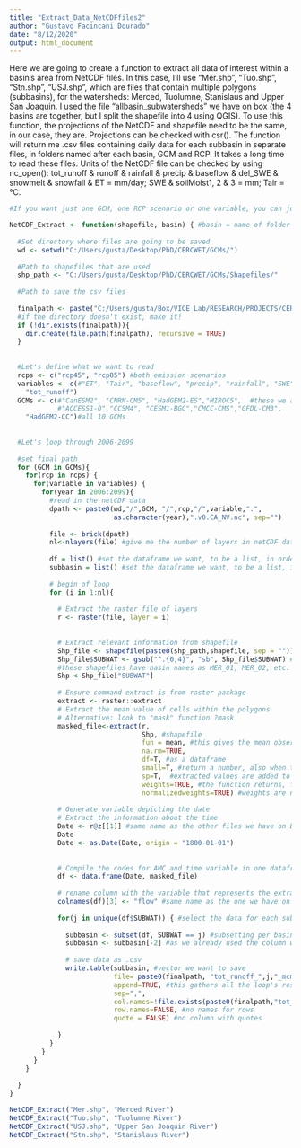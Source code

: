 ---
title: "Extract_Data_NetCDFfiles2"
author: "Gustavo Facincani Dourado"
date: "8/12/2020"
output: html_document
---

Here we are going to create a function to extract all data of interest within a basin's area from NetCDF files.
In this case, I'll use "Mer.shp", "Tuo.shp", "Stn.shp", "USJ.shp", which are files that contain multiple polygons (subbasins), for the watersheds: Merced, Tuolumne, Stanislaus and Upper San Joaquin. I used the file "allbasin_subwatersheds" we have on box (the 4 basins are together, but I split the shapefile into 4 using QGIS).
To use this function, the projections of the NetCDF and shapefile need to be the same, in our case, they are. Projections can be checked with csr(). The function will return me .csv files containing daily data for each subbasin in separate files, in folders named after each basin, GCM and RCP. It takes a long time to read these files.
Units of the NetCDF file can be checked by using nc_open():
tot_runoff & runoff & rainfall & precip & baseflow & del_SWE & snowmelt &  snowfall & ET = mm/day; 
SWE & soilMoist1, 2 & 3 = mm; 
Tair = °C.

```{r}
#If you want just one GCM, one RCP scenario or one variable, you can just "mute" (#) the undesired ones by commenting them out in the first lines of this function, before the loop for the years

NetCDF_Extract <- function(shapefile, basin) { #basin = name of folder in which you'll save the data, such as "Merced River" #shapefile = name of the shapefile you'll use, as mentioned in line 9
  
  #Set directory where files are going to be saved
  wd <- setwd("C:/Users/gusta/Desktop/PhD/CERCWET/GCMs/")
  
  #Path to shapefiles that are used
  shp_path <- "C:/Users/gusta/Desktop/PhD/CERCWET/GCMs/Shapefiles/"
  
  #Path to save the csv files
  
  finalpath <- paste("C:/Users/gusta/Box/VICE Lab/RESEARCH/PROJECTS/CERC-WET/Task7_San_Joaquin_Model/Pywr models/data/",basin,"/","hydrology/gcms","/",GCM,"_",rcp,"/",sep="")
  #if the directory doesn't exist, make it!
  if (!dir.exists(finalpath)){
    dir.create(file.path(finalpath), recursive = TRUE)
  }
  
  
  #Let's define what we want to read
  rcps <- c("rcp45", "rcp85") #both emission scenarios
  variables <- c(#"ET", "Tair", "baseflow", "precip", "rainfall", "SWE", "runoff", "snow_melt", "snowfall", 
    "tot_runoff")
  GCMs <- c(#"CanESM2", "CNRM-CM5", "HadGEM2-ES","MIROC5",  #these we already have
            #"ACCESS1‐0","CCSM4", "CESM1-BGC","CMCC-CMS","GFDL-CM3",
    "HadGEM2-CC")#all 10 GCMs
  
  
  #Let's loop through 2006-2099
  
  #set final path 
  for (GCM in GCMs){
    for(rcp in rcps) {
      for(variable in variables) {
        for(year in 2006:2099){
          #read in the netCDF data 
          dpath <- paste0(wd,"/",GCM, "/",rcp,"/",variable,".",
                          as.character(year),".v0.CA_NV.nc", sep="")
          
          file <- brick(dpath)
          nl<-nlayers(file) #give me the number of layers in netCDF data 
          
          df = list() #set the dataframe we want, to be a list, in order to store all results of the loops
          subbasin = list() #set the dataframe we want, to be a list, in order to store all results of the loops
          
          # begin of loop
          for (i in 1:nl){
            
            # Extract the raster file of layers
            r <- raster(file, layer = i)
            
            
            # Extract relevant information from shapefile
            Shp_file <- shapefile(paste0(shp_path,shapefile, sep = ""))
            Shp_file$SUBWAT <- gsub("^.{0,4}", "sb", Shp_file$SUBWAT) #switch names in the attribute table of the shp file
            #these shapefiles have basin names as MER_01, MER_02, etc. So, here I'm selecting the first 4 digits, and switching them for "sb", so that I can use this attributes later to split the .csv file directly by subbasin, already with the same labels we currently have on Box
            Shp <-Shp_file["SUBWAT"]
            
            # Ensure command extract is from raster package
            extract <- raster::extract
            # Extract the mean value of cells within the polygons
            # Alternative: look to "mask" function ?mask
            masked_file<-extract(r, 
                                 Shp, #shapefile
                                 fun = mean, #this gives the mean observed values in the region, if fun = NULL, we will have values for each point, with the respective weight for each point
                                 na.rm=TRUE, 
                                 df=T, #as a dataframe
                                 small=T, #return a number, also when the buffer does not include the center of a single cell
                                 sp=T,  #extracted values are added to the data.frame
                                 weights=TRUE, #the function returns, for each polygon, a matrix with the cell values and the approximate fraction of each cell that is covered by the polygon
                                 normalizedweights=TRUE) #weights are normalized (they add up to 1 for each polygon)
            
            # Generate variable depicting the date
            # Extract the information about the time
            Date <- r@z[[1]] #same name as the other files we have on Box
            Date
            Date <- as.Date(Date, origin = "1800-01-01")
            
            
            # Compile the codes for AMC and time variable in one dataframe
            df <- data.frame(Date, masked_file)
            
            # rename column with the variable that represents the extracted values
            colnames(df)[3] <- "flow" #same name as the one we have on Box (correcting typo "flw" of the previous versions) 
            
            for(j in unique(df$SUBWAT)) { #select the data for each subbasin separately
              
              subbasin <- subset(df, SUBWAT == j) #subsetting per basin
              subbasin <- subbasin[-2] #as we already used the column with the subbasin name, we can remove it
              
              # save data as .csv
              write.table(subbasin, #vector we want to save
                          file= paste0(finalpath, "tot_runoff_",j,"_mcm.csv"), #save csv files per basin
                          append=TRUE, #this gathers all the loop's results, if FALSE we'll have results being overwritten over and over again in the first line
                          sep=",",
                          col.names=!file.exists(paste0(finalpath,"tot_runoff_",j,"_mcm.csv")), #if we set as TRUE, we'll have headings repeated per each row, in this way we just have one heading
                          row.names=FALSE, #no names for rows
                          quote = FALSE) #no column with quotes
              
            }
          }
        }
      }
    }
    
  }
}

```

```{r}
NetCDF_Extract("Mer.shp", "Merced River")
NetCDF_Extract("Tuo.shp", "Tuolumne River")
NetCDF_Extract("USJ.shp", "Upper San Joaquin River")
NetCDF_Extract("Stn.shp", "Stanislaus River")
```
